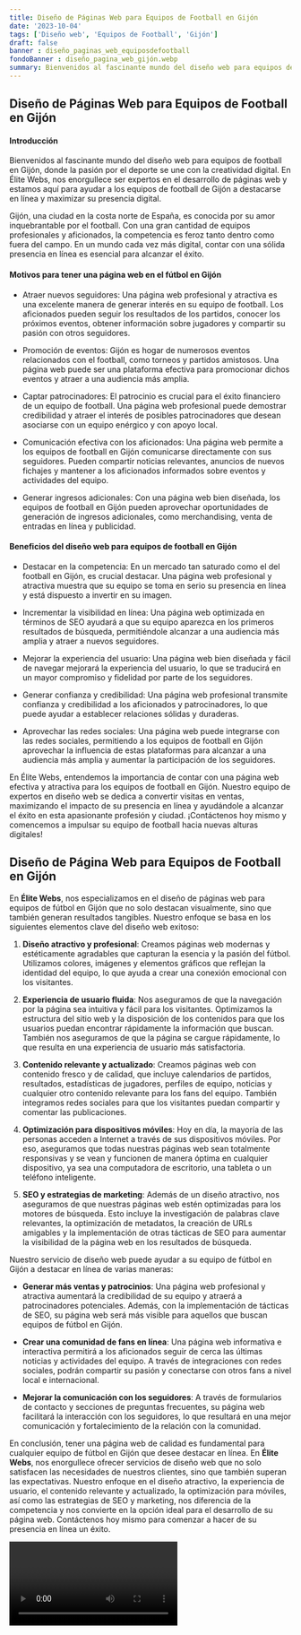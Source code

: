 ```yaml
---
title: Diseño de Páginas Web para Equipos de Football en Gijón
date: '2023-10-04'
tags: ['Diseño web', 'Equipos de Football', 'Gijón']
draft: false
banner : diseño_paginas_web_equiposdefootball
fondoBanner : diseño_pagina_web_gijón.webp
summary: Bienvenidos al fascinante mundo del diseño web para equipos de football en Gijón, donde la pasión por el deporte se une con la creatividad digital. En Élite Webs, nos enorgullece ser expertos en el desarrollo de páginas web y estamos aquí para ayudar a los equipos de football de Gijón a destacarse en línea y maximizar su presencia digital.
---
```


## Diseño de Páginas Web para Equipos de Football en Gijón

#### **Introducción**

Bienvenidos al fascinante mundo del diseño web para equipos de football en Gijón, donde la pasión por el deporte se une con la creatividad digital. En Élite Webs, nos enorgullece ser expertos en el desarrollo de páginas web y estamos aquí para ayudar a los equipos de football de Gijón a destacarse en línea y maximizar su presencia digital.

Gijón, una ciudad en la costa norte de España, es conocida por su amor inquebrantable por el football. Con una gran cantidad de equipos profesionales y aficionados, la competencia es feroz tanto dentro como fuera del campo. En un mundo cada vez más digital, contar con una sólida presencia en línea es esencial para alcanzar el éxito.

#### **Motivos para tener una página web en el fútbol en Gijón**

- Atraer nuevos seguidores: Una página web profesional y atractiva es una excelente manera de generar interés en su equipo de football. Los aficionados pueden seguir los resultados de los partidos, conocer los próximos eventos, obtener información sobre jugadores y compartir su pasión con otros seguidores.

- Promoción de eventos: Gijón es hogar de numerosos eventos relacionados con el football, como torneos y partidos amistosos. Una página web puede ser una plataforma efectiva para promocionar dichos eventos y atraer a una audiencia más amplia.

- Captar patrocinadores: El patrocinio es crucial para el éxito financiero de un equipo de football. Una página web profesional puede demostrar credibilidad y atraer el interés de posibles patrocinadores que desean asociarse con un equipo enérgico y con apoyo local.

- Comunicación efectiva con los aficionados: Una página web permite a los equipos de football en Gijón comunicarse directamente con sus seguidores. Pueden compartir noticias relevantes, anuncios de nuevos fichajes y mantener a los aficionados informados sobre eventos y actividades del equipo.

- Generar ingresos adicionales: Con una página web bien diseñada, los equipos de football en Gijón pueden aprovechar oportunidades de generación de ingresos adicionales, como merchandising, venta de entradas en línea y publicidad.

#### **Beneficios del diseño web para equipos de football en Gijón**

- Destacar en la competencia: En un mercado tan saturado como el del football en Gijón, es crucial destacar. Una página web profesional y atractiva muestra que su equipo se toma en serio su presencia en línea y está dispuesto a invertir en su imagen.

- Incrementar la visibilidad en línea: Una página web optimizada en términos de SEO ayudará a que su equipo aparezca en los primeros resultados de búsqueda, permitiéndole alcanzar a una audiencia más amplia y atraer a nuevos seguidores.

- Mejorar la experiencia del usuario: Una página web bien diseñada y fácil de navegar mejorará la experiencia del usuario, lo que se traducirá en un mayor compromiso y fidelidad por parte de los seguidores.

- Generar confianza y credibilidad: Una página web profesional transmite confianza y credibilidad a los aficionados y patrocinadores, lo que puede ayudar a establecer relaciones sólidas y duraderas.

- Aprovechar las redes sociales: Una página web puede integrarse con las redes sociales, permitiendo a los equipos de football en Gijón aprovechar la influencia de estas plataformas para alcanzar a una audiencia más amplia y aumentar la participación de los seguidores.

En Élite Webs, entendemos la importancia de contar con una página web efectiva y atractiva para los equipos de football en Gijón. Nuestro equipo de expertos en diseño web se dedica a convertir visitas en ventas, maximizando el impacto de su presencia en línea y ayudándole a alcanzar el éxito en esta apasionante profesión y ciudad. ¡Contáctenos hoy mismo y comencemos a impulsar su equipo de football hacia nuevas alturas digitales!

<GifSeo />

<Cta />

## Diseño de Página Web para Equipos de Football en Gijón

En **Élite Webs**, nos especializamos en el diseño de páginas web para equipos de fútbol en Gijón que no solo destacan visualmente, sino que también generan resultados tangibles. Nuestro enfoque se basa en los siguientes elementos clave del diseño web exitoso:

1. **Diseño atractivo y profesional**: Creamos páginas web modernas y estéticamente agradables que capturan la esencia y la pasión del fútbol. Utilizamos colores, imágenes y elementos gráficos que reflejan la identidad del equipo, lo que ayuda a crear una conexión emocional con los visitantes.

2. **Experiencia de usuario fluida**: Nos aseguramos de que la navegación por la página sea intuitiva y fácil para los visitantes. Optimizamos la estructura del sitio web y la disposición de los contenidos para que los usuarios puedan encontrar rápidamente la información que buscan. También nos aseguramos de que la página se cargue rápidamente, lo que resulta en una experiencia de usuario más satisfactoria.

3. **Contenido relevante y actualizado**: Creamos páginas web con contenido fresco y de calidad, que incluye calendarios de partidos, resultados, estadísticas de jugadores, perfiles de equipo, noticias y cualquier otro contenido relevante para los fans del equipo. También integramos redes sociales para que los visitantes puedan compartir y comentar las publicaciones.

4. **Optimización para dispositivos móviles**: Hoy en día, la mayoría de las personas acceden a Internet a través de sus dispositivos móviles. Por eso, aseguramos que todas nuestras páginas web sean totalmente responsivas y se vean y funcionen de manera óptima en cualquier dispositivo, ya sea una computadora de escritorio, una tableta o un teléfono inteligente.

5. **SEO y estrategias de marketing**: Además de un diseño atractivo, nos aseguramos de que nuestras páginas web estén optimizadas para los motores de búsqueda. Esto incluye la investigación de palabras clave relevantes, la optimización de metadatos, la creación de URLs amigables y la implementación de otras tácticas de SEO para aumentar la visibilidad de la página web en los resultados de búsqueda.

Nuestro servicio de diseño web puede ayudar a su equipo de fútbol en Gijón a destacar en línea de varias maneras:

- **Generar más ventas y patrocinios**: Una página web profesional y atractiva aumentará la credibilidad de su equipo y atraerá a patrocinadores potenciales. Además, con la implementación de tácticas de SEO, su página web será más visible para aquellos que buscan equipos de fútbol en Gijón.

- **Crear una comunidad de fans en línea**: Una página web informativa e interactiva permitirá a los aficionados seguir de cerca las últimas noticias y actividades del equipo. A través de integraciones con redes sociales, podrán compartir su pasión y conectarse con otros fans a nivel local e internacional.

- **Mejorar la comunicación con los seguidores**: A través de formularios de contacto y secciones de preguntas frecuentes, su página web facilitará la interacción con los seguidores, lo que resultará en una mejor comunicación y fortalecimiento de la relación con la comunidad.

En conclusión, tener una página web de calidad es fundamental para cualquier equipo de fútbol en Gijón que desee destacar en línea. En **Élite Webs**, nos enorgullece ofrecer servicios de diseño web que no solo satisfacen las necesidades de nuestros clientes, sino que también superan las expectativas. Nuestro enfoque en el diseño atractivo, la experiencia de usuario, el contenido relevante y actualizado, la optimización para móviles, así como las estrategias de SEO y marketing, nos diferencia de la competencia y nos convierte en la opción ideal para el desarrollo de su página web. Contáctenos hoy mismo para comenzar a hacer de su presencia en línea un éxito.

<Video />

<CtaBot job='Equipos de Football' city='Gijón'/>

<Gmaps query='Gijón+españa+maps' />